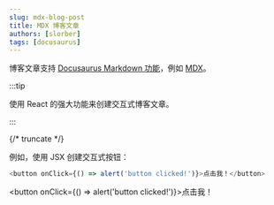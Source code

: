 ```yaml
---
slug: mdx-blog-post
title: MDX 博客文章
authors: [slorber]
tags: [docusaurus]
---
```


博客文章支持 [Docusaurus Markdown 功能](https://docusaurus.io/docs/markdown-features)，例如 [MDX](https://mdxjs.com/)。

:::tip

使用 React 的强大功能来创建交互式博客文章。

:::

{/* truncate */}

例如，使用 JSX 创建交互式按钮：

```js
<button onClick={() => alert('button clicked!')}>点击我！</button>
```

<button onClick={() => alert('button clicked!')}>点击我！</button>
